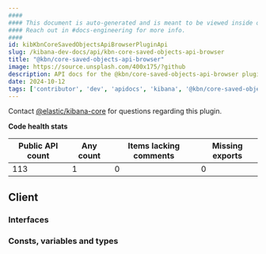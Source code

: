 ```yaml
---
####
#### This document is auto-generated and is meant to be viewed inside our experimental, new docs system.
#### Reach out in #docs-engineering for more info.
####
id: kibKbnCoreSavedObjectsApiBrowserPluginApi
slug: /kibana-dev-docs/api/kbn-core-saved-objects-api-browser
title: "@kbn/core-saved-objects-api-browser"
image: https://source.unsplash.com/400x175/?github
description: API docs for the @kbn/core-saved-objects-api-browser plugin
date: 2024-10-12
tags: ['contributor', 'dev', 'apidocs', 'kibana', '@kbn/core-saved-objects-api-browser']
---
```




Contact [@elastic/kibana-core](https://github.com/orgs/elastic/teams/kibana-core) for questions regarding this plugin.

**Code health stats**

| Public API count  | Any count | Items lacking comments | Missing exports |
|-------------------|-----------|------------------------|-----------------|
| 113 | 1 | 0 | 0 |

## Client

### Interfaces
<DocDefinitionList data={kbnCoreSavedObjectsApiBrowserObj.client.interfaces}/>

### Consts, variables and types
<DocDefinitionList data={kbnCoreSavedObjectsApiBrowserObj.client.misc}/>

